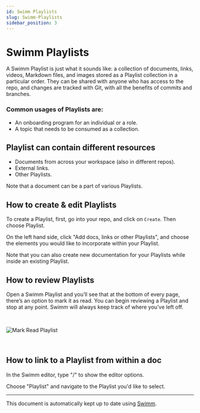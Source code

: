 ```yaml
---
id: Swimm Playlists
slug: Swimm-Playlists
sidebar_position: 3
---
```



# Swimm Playlists

A Swimm Playlist is just what it sounds like: a collection of documents, links, videos, Markdown files, and images stored as a Playlist collection in a particular order. They can be shared with anyone who has access to the repo, and changes are tracked with Git, with all the benefits of commits and branches.

### **Common usages of Playlists are:**

- An onboarding program for an individual or a role.
- A topic that needs to be consumed as a collection.

## Playlist can contain different resources

- Documents from across your workspace (also in different repos).
- External links.
- Other Playlists.

Note that a document can be a part of various Playlists.

## **How to create & edit Playlists​**

To create a Playlist, first, go into your repo, and click on `Create`. Then choose Playlist.

On the left hand side, click "Add docs, links or other Playlists", and choose the elements you would like to incorporate within your Playlist.

Note that you can also create new documentation for your Playlists while inside an existing Playlist.

## **How to review Playlists​**

Open a Swimm Playlist and you’ll see that at the bottom of every page, there’s an option to mark it as read. You can begin reviewing a Playlist and stop at any point. Swimm will always keep track of where you’ve left off.

<br />

![Mark Read Playlist](../../static/img/mark-as-read.png)

<br />

## **How to link to a Playlist from within a doc**

In the Swimm editor, type "/" to show the editor options.

Choose "Playlist" and navigate to the Playlist you'd like to select.

---

This document is automatically kept up to date using [Swimm](https://swimm.io).
